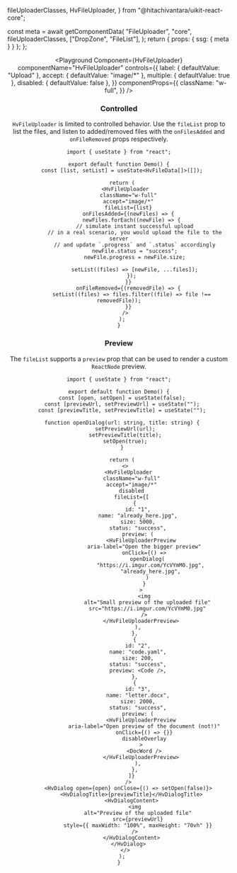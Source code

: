  fileUploaderClasses,
  HvFileUploader,
} from "@hitachivantara/uikit-react-core";


  const meta = await getComponentData(
    "FileUploader",
    "core",
    fileUploaderClasses,
    ["DropZone", "FileList"],
  );
  return { props: { ssg: { meta } } };
};

<Header />

<Playground
  Component={HvFileUploader}
  componentName="HvFileUploader"
  controls={{
    label: { defaultValue: "Upload" },
    accept: { defaultValue: "image/*" },
    multiple: { defaultValue: true },
    disabled: { defaultValue: false },
  }}
  componentProps={{
    className: "w-full",
  }}
/>

### Controlled

`HvFileUploader` is limited to controlled behavior. Use the `fileList` prop to list the files, and listen to added/removed files with the `onFilesAdded` and `onFileRemoved` props respectively.

```tsx live
import { useState } from "react";

export default function Demo() {
  const [list, setList] = useState<HvFileData[]>([]);

  return (
    <HvFileUploader
      className="w-full"
      accept="image/*"
      fileList={list}
      onFilesAdded={(newFiles) => {
        newFiles.forEach((newFile) => {
          // simulate instant successful upload
          // in a real scenario, you would upload the file to the server
          // and update `.progress` and `.status` accordingly
          newFile.status = "success";
          newFile.progress = newFile.size;

          setList((files) => [newFile, ...files]);
        });
      }}
      onFileRemoved={(removedFile) => {
        setList((files) => files.filter((file) => file !== removedFile));
      }}
    />
  );
}
```

### Preview

The `fileList` supports a `preview` prop that can be used to render a custom `ReactNode` preview.

```tsx live
import { useState } from "react";

export default function Demo() {
  const [open, setOpen] = useState(false);
  const [previewUrl, setPreviewUrl] = useState("");
  const [previewTitle, setPreviewTitle] = useState("");

  function openDialog(url: string, title: string) {
    setPreviewUrl(url);
    setPreviewTitle(title);
    setOpen(true);
  }

  return (
    <>
      <HvFileUploader
        className="w-full"
        accept="image/*"
        disabled
        fileList={[
          {
            id: "1",
            name: "already_here.jpg",
            size: 5000,
            status: "success",
            preview: (
              <HvFileUploaderPreview
                aria-label="Open the bigger preview"
                onClick={() =>
                  openDialog(
                    "https://i.imgur.com/YcVYmM0.jpg",
                    "already_here.jpg",
                  )
                }
              >
                <img
                  alt="Small preview of the uploaded file"
                  src="https://i.imgur.com/YcVYmM0.jpg"
                />
              </HvFileUploaderPreview>
            ),
          },
          {
            id: "2",
            name: "code.yaml",
            size: 200,
            status: "success",
            preview: <Code />,
          },
          {
            id: "3",
            name: "letter.docx",
            size: 2000,
            status: "success",
            preview: (
              <HvFileUploaderPreview
                aria-label="Open preview of the document (not!)"
                onClick={() => {}}
                disableOverlay
              >
                <DocWord />
              </HvFileUploaderPreview>
            ),
          },
        ]}
      />
      <HvDialog open={open} onClose={() => setOpen(false)}>
        <HvDialogTitle>{previewTitle}</HvDialogTitle>
        <HvDialogContent>
          <img
            alt="Preview of the uploaded file"
            src={previewUrl}
            style={{ maxWidth: "100%", maxHeight: "70vh" }}
          />
        </HvDialogContent>
      </HvDialog>
    </>
  );
}
```
